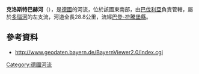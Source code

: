 {{Onesource|time=2020-12-09T08:43:19+00:00}}
{{Coord|48|38|58.00|N|10|41|33.12|E|display=title}}

'''克洛斯特巴赫河'''（{{lang-de|Klosterbach}}），是[[德國|德國]]的河流，位於該國東南部，由[[巴伐利亞|巴伐利亞]]負責管轄，屬於[[多瑙河|多瑙河]]的左支流，河道全長28.8公里，流經[[巴登-符騰堡縣|巴登-符騰堡縣]]。

==參考資料==
* http://www.geodaten.bayern.de/BayernViewer2.0/index.cgi {{Wayback|url=http://www.geodaten.bayern.de/BayernViewer2.0/index.cgi |date=20150408012329 }}

{{Germany-geo-stub}}
[[Category:德國河流|Category:德國河流]]